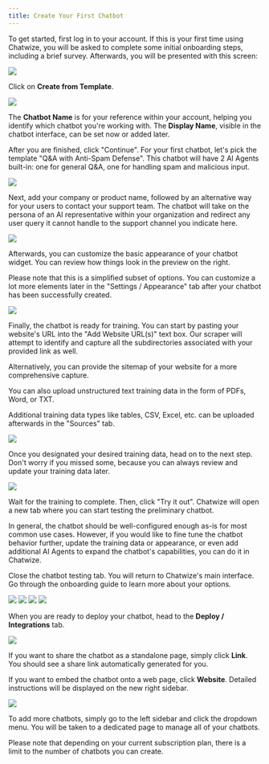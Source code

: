 ```yaml
---
title: Create Your First Chatbot
---
```


To get started, first log in to your account. If this is your first time using Chatwize, you will be asked to complete some 
initial onboarding steps, including a brief survey. Afterwards, you will be presented with this screen:

<Frame>
  <img src="/images/create-chatbot-1.png" />
</Frame>

Click on **Create from Template**. 

<Frame>
  <img src="/images/create-chatbot-2.png" />
</Frame>

The **Chatbot Name** is for your reference within your account, helping you identify which chatbot you're working with.
The **Display Name**, visible in the chatbot interface, can be set now or added later.

After you are finished, click "Continue". For your first chatbot, let's pick the template "Q&A with Anti-Spam Defense". 
This chatbot will have 2 AI Agents built-in: one for general Q&A, one for handling spam and malicious input.

<Frame>
  <img src="/images/create-chatbot-3.png" />
</Frame>

Next, add your company or product name, followed by an alternative way for your users to contact your support team. 
The chatbot will take on the persona of an AI representative within your organization and redirect any user query it cannot 
handle to the support channel you indicate here.

<Frame>
  <img src="/images/create-chatbot-4.png" />
</Frame>

Afterwards, you can customize the basic appearance of your chatbot widget. You can review how things look in the preview on 
the right.

Please note that this is a simplified subset of options. You can customize a lot more elements later in the "Settings / Appearance" 
tab after your chatbot has been successfully created.

<Frame>
  <img src="/images/create-chatbot-5.png" />
</Frame>

Finally, the chatbot is ready for training. You can start by pasting your website's URL into the "Add Website URL(s)" text box. 
Our scraper will attempt to identify and capture all the subdirectories associated with your provided link as well. 

Alternatively, you can provide the sitemap of your website for a more comprehensive capture.

You can also upload unstructured text training data in the form of PDFs, Word, or TXT. 

Additional training data types like 
tables, CSV, Excel, etc. can be uploaded afterwards in the "Sources" tab.

<Frame>
  <img src="/images/create-chatbot-6.png" />
</Frame>

Once you designated your desired training data, head on to the next step. Don't worry if you missed some, because you can always 
review and update your training data later.


<Frame>
  <img src="/images/create-chatbot-7.png" />
</Frame>

Wait for the training to complete. Then, click "Try it out". Chatwize will open a new tab where you can start testing the 
preliminary chatbot.

In general, the chatbot should be well-configured enough as-is for most common use cases. However, if you would like to fine tune 
the chatbot behavior further, update the training data or appearance, or even add additional AI Agents to expand the chatbot's 
capabilities, you can do it in Chatwize.

Close the chatbot testing tab. You will return to Chatwize's main interface. Go through the onboarding guide to learn more 
about your options.

<Frame>
  <img src="/images/create-chatbot-8.png" />
</Frame>

<Frame>
  <img src="/images/create-chatbot-9.png" />
</Frame>

<Frame>
  <img src="/images/create-chatbot-10.png" />
</Frame>

<Frame>
  <img src="/images/create-chatbot-11.png" />
</Frame>

When you are ready to deploy your chatbot, head to the **Deploy / Integrations** tab.

<Frame>
  <img src="/images/create-chatbot-12.png" />
</Frame>

If you want to share the chatbot as a standalone page, simply click **Link**. You should see a share link automatically generated for you.

If you want to embed the chatbot onto a web page, click **Website**. Detailed instructions will be displayed on the new right sidebar.

<Frame>
  <img src="/images/create-chatbot-13.png" />
</Frame>

To add more chatbots, simply go to the left sidebar and click the dropdown menu. You will be taken to a dedicated page to manage all of your 
chatbots.

<Note>
  Please note that depending on your current subscription plan, there is a limit
  to the number of chatbots you can create.
</Note>

